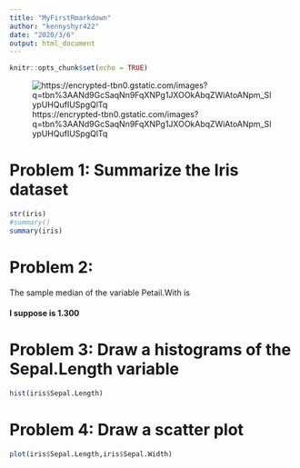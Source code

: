 ```yaml
---
title: "MyFirstRmarkdown"
author: "kennyshyr422"
date: "2020/3/6"
output: html_document
---
```



```r
knitr::opts_chunk$set(echo = TRUE)
```
![https://encrypted-tbn0.gstatic.com/images?q=tbn%3AANd9GcSaqNn9FqXNPg1JXOOkAbqZWiAtoANpm_SIypUHQufIUSpgQlTq](https://encrypted-tbn0.gstatic.com/images?q=tbn%3AANd9GcSaqNn9FqXNPg1JXOOkAbqZWiAtoANpm_SIypUHQufIUSpgQlTq)

# Problem 1: Summarize the Iris dataset 

```r
str(iris)
#summary()
summary(iris)
```

# Problem 2:

The sample median of the variable Petail.With is  

#### I suppose is 1.300  

# Problem 3: Draw a histograms of the Sepal.Length variable

```r
hist(iris$Sepal.Length)
```

# Problem 4: Draw a scatter plot 

```r
plot(iris$Sepal.Length,iris$Sepal.Width)
```
